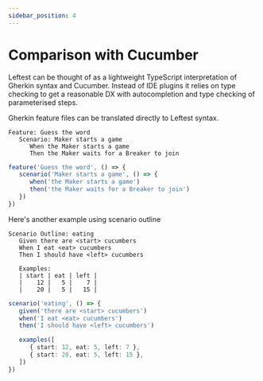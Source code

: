 ```yaml
---
sidebar_position: 4
---
```



# Comparison with Cucumber

Leftest can be thought of as a lightweight TypeScript interpretation of Gherkin syntax and Cucumber. Instead of IDE plugins it relies on type checking to get a reasonable DX with autocompletion and type checking of parameterised steps.

Gherkin feature files can be translated directly to Leftest syntax.

<Tabs groupId="tabs">
   <TabItem value="gherkin" label="Gherkin" default>

```gherkin
Feature: Guess the word
   Scenario: Maker starts a game
      When the Maker starts a game
      Then the Maker waits for a Breaker to join
```

   </TabItem>
   <TabItem value="leftest" label="Leftest">

```ts
feature('Guess the word', () => {
   scenario('Maker starts a game', () => {
      when('the Maker starts a game')
      then('the Maker waits for a Breaker to join')
   })
})
```

   </TabItem>
</Tabs>

Here's another example using scenario outline

<Tabs groupId="tabs">
   <TabItem value="gherkin" label="Gherkin" default>

```gherkin
Scenario Outline: eating
   Given there are <start> cucumbers
   When I eat <eat> cucumbers
   Then I should have <left> cucumbers

   Examples:
   | start | eat | left |
   |    12 |   5 |    7 |
   |    20 |   5 |   15 |
```

   </TabItem>
   <TabItem value="leftest" label="Leftest">

```ts
scenario('eating', () => {
   given('there are <start> cucumbers')
   when('I eat <eat> cucumbers')
   then('I should have <left> cucumbers')

   examples([
      { start: 12, eat: 5, left: 7 },
      { start: 20, eat: 5, left: 15 },
   ])
})
```

   </TabItem>
</Tabs>


